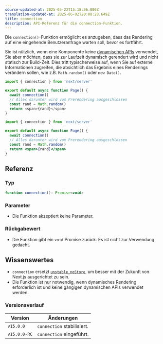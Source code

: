 ```yaml
---
source-updated-at: 2025-05-22T15:18:56.000Z
translation-updated-at: 2025-06-02T20:08:28.649Z
title: connection
description: API-Referenz für die connection-Funktion.
---
```


Die `connection()`-Funktion ermöglicht es anzugeben, dass das Rendering auf eine eingehende Benutzeranfrage warten soll, bevor es fortfährt.

Sie ist nützlich, wenn eine Komponente keine [dynamischen APIs](/docs/app/getting-started/partial-prerendering#dynamic-rendering) verwendet, Sie aber möchten, dass sie zur Laufzeit dynamisch gerendert wird und nicht statisch zur Build-Zeit. Dies tritt typischerweise auf, wenn Sie auf externe Informationen zugreifen, die absichtlich das Ergebnis eines Renderings verändern sollen, wie z.B. `Math.random()` oder `new Date()`.

```ts filename="app/page.tsx" switcher
import { connection } from 'next/server'

export default async function Page() {
  await connection()
  // Alles darunter wird vom Prerendering ausgeschlossen
  const rand = Math.random()
  return <span>{rand}</span>
}
```

```jsx filename="app/page.js" switcher
import { connection } from 'next/server'

export default async function Page() {
  await connection()
  // Alles darunter wird vom Prerendering ausgeschlossen
  const rand = Math.random()
  return <span>{rand}</span>
}
```

## Referenz

### Typ

```jsx
function connection(): Promise<void>
```

### Parameter

- Die Funktion akzeptiert keine Parameter.

### Rückgabewert

- Die Funktion gibt ein `void` Promise zurück. Es ist nicht zur Verwendung gedacht.

## Wissenswertes

- `connection` ersetzt [`unstable_noStore`](/docs/app/api-reference/functions/unstable_noStore), um besser mit der Zukunft von Next.js ausgerichtet zu sein.
- Die Funktion ist nur notwendig, wenn dynamisches Rendering erforderlich ist und keine gängigen dynamischen APIs verwendet werden.

### Versionsverlauf

| Version      | Änderungen                  |
| ------------ | ------------------------ |
| `v15.0.0`    | `connection` stabilisiert. |
| `v15.0.0-RC` | `connection` eingeführt. |